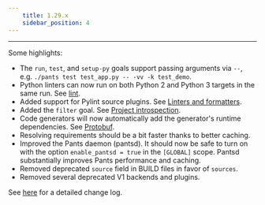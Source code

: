```yaml
---
    title: 1.29.x
    sidebar_position: 4
---
```


---

Some highlights:

- The `run`, `test`, and `setup-py` goals support passing arguments via `--`, e.g. `./pants test test_app.py -- -vv -k test_demo`.
- Python linters can now run on both Python 2 and Python 3 targets in the same run. See [lint](../../python/goals/lint.mdx).
- Added support for Pylint source plugins. See [Linters and formatters](../../python/overview/linters-and-formatters.mdx).
- Added the `filter` goal. See [Project introspection](../../using-pants/project-introspection.mdx).
- Code generators will now automatically add the generator's runtime dependencies. See [Protobuf](../../codegen/protobuf-and-grpc.mdx).
- Resolving requirements should be a bit faster thanks to better caching.
- Improved the Pants daemon (pantsd). It should now be safe to turn on with the option `enable_pantsd = true` in the `[GLOBAL]` scope. Pantsd substantially improves Pants performance and caching.
- Removed deprecated `source` field in BUILD files in favor of `sources`.
- Removed several deprecated V1 backends and plugins.

See [here](https://github.com/pantsbuild/pants/blob/master/src/python/pants/notes/1.29.x.rst) for a detailed change log.
